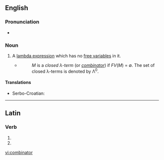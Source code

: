 ==English==
{{rfc-auto}}
{{wikipedia}}

===Pronunciation===
* {{audio|en-us-combinator.ogg|Audio (US)}}

===Noun===
{{en-noun}}

# {{computer science}} A [[lambda expression]] which has no [[free variable]]s in it.
#* {{quote-web
    | date = 1991-12-20
    | author = Henk P. Barendregt
    | title = Lambda Calculi With Types
    | site = ftp.cs.ru.nl
    | url = ftp://ftp.cs.ru.nl/pub/CompMath.Found/HBK.ps
    | accessdate = 2012-07-15 
}}
#*: ''M'' is a ''closed &lambda;-term'' (or ''[[combinator]]'') if ''FV''(''M'') = ∅. The set of closed &lambda;-terms is denoted by &Lambda;<sup>0</sup>.

====Translations====
{{trans-top|lambda expression with no free variables}}
* Serbo-Croatian: {{t|sh|kombinator|m}}
{{trans-mid}}
{{trans-bottom}}

----

==Latin==

===Verb===
{{la-verb-form|combīnātor}}

# {{conjugation of|combino|combīnō|2|s|fut|pass|imp|lang=la}}
# {{conjugation of|combino|combīnō|3|s|fut|pass|imp|lang=la}}

[[vi:combinator]]
